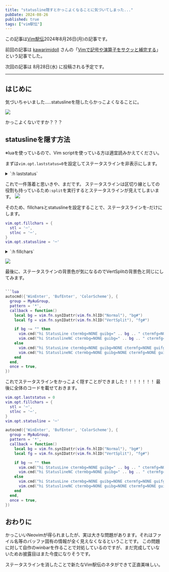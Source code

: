 ```yaml
---
title: "statusline隠すとかっこよくなることに気づいてしまった..."
pubDate: 2024-08-26
published: true
tags: ["vim駅伝"]
---
```



この記事は[Vim駅伝](https://vim-jp.org/ekiden/)2024年8月26日(月)の記事です。

前回の記事は [kawarimidoll](https://github.com/kawarimidoll) さんの「[Vimで記号や演算子をサクッと補完する](https://zenn.dev/vim_jp/articles/b4294351def1ba)」という記事でした。

次回の記事は 8月28日(水) に投稿される予定です。

---

## はじめに

気づいちゃいました.....statuslineを隠したらかっこよくなることに。

![](/images/blog/2024-08-25-vim-ekiden/img1.png)

かっこよくないですか？？？

## statuslineを隠す方法

※luaを使っているので、Vim scriptを使っている方は適宜読みかえてください。

まずは`vim.opt.laststatus=0`を設定してステータスラインを非表示にします。
<details>
  <summary>`:h laststatus`</summary>

```
							*status-line*
ステータス行はウィンドウの分割に使われる。'laststatus' オプションは一番下のウィ
ンドウにステータス行を表示するかを設定する:
	'laststatus' = 0	常にステータス行を表示しない。
	'laststatus' = 1	ウィンドウが2つ以上ある場合に表示する。
	'laststatus' = 2	常にステータス行を表示する。

ステータス行の内容は 'statusline' オプションで変更できる。
このオプションはウィンドウについてローカルにすることもでき、そうすると各ウィン
ドウごとに異なるステータスラインを表示することができる。

通常、ステータス行は反転表示される。これは 'highlight' オプションの 's' キャラ
クタで変更できる。例えば、"sb" は太文字に設定する。ステータス行にハイライトを
使用しない場合("sn")、'^' がカレントウィンドウに使われ、'=' が他のウィンドウに
使われる。マウスがサポートされていて 'mouse' オプションでマウスが使用可能になっ
ている場合は、ステータス行をドラッグすることでウィンドウのリサイズを行える。

Note: ステータス行が反転表示されるはずが反転表示されなければ、'highlight' オプ
ションに 'si' が含まれているか確認すること。version 3.0 では、'si' がステータ
ス行の反転表示を意味していた。今は反転表示には 'sr' を使用し、'si' はイタリッ
ク表示を意味している!  イタリックを表示できない端末では、ステータス行は反転表
示となる。イタリック表示のための termcap コードがある場合にのみ、この問題が見
られる。
```

</details>

これで一件落着と思いきや、まだです。
ステータスラインは区切り線としての役割も持っているため`:split`を実行するとステータスラインが見えてしまいます。
![](/images/blog/2024-08-25-vim-ekiden/img2.png)


そのため、fillcharsとstatuslineを設定することで、ステータスラインを`─`だけにします。

```lua
vim.opt.fillchars = {
  stl = '─',
  stlnc = '─',
}
vim.opt.statusline = '─'
```

<details>
  <summary>`:h fillchars`</summary>

```
						*'fillchars'* *'fcs'*
'fillchars' 'fcs'	文字列	(既定では "vert:|,fold:-,eob:~")
			グローバル／ウィンドウについてローカル |global-local|
	ウィンドウのステータス行、垂直分割の区切り、特殊行を埋める文字。
	これはコンマで区切られた項目のリストである。各項目には、名前、コロン、
	およびその項目の値がある: |E1511|

	  キーワード	既定値		変更の対象 ~
	  stl		' '		カレントウィンドウのステータス行
	  stlnc		' '		非カレントウィンドウのステータス行
	  vert		'|'		垂直分割の区切り |:vsplit|
	  fold		'-'		'foldtext' での空白部分
	  foldopen	'-'		折り畳みの先頭のマーク
	  foldclose	'+'		閉じられた折り畳みのマーク
	  foldsep	'|'		開いた折り畳みの中間文字
	  diff		'-'		'diff' での削除された行
	  eob		'~'		バッファ終端以降の空行
	  lastline	'@'		'display' が含む最終行/切り捨て

	指定されなかったキーワードについては、既定値が使われる。

	例: >
	    :set fillchars=stl:\ ,stlnc:\ ,vert:\|,fold:-,diff:-
<
	"stl", "stlnc", "foldopen", "foldclose", "foldsep" 項目に対しては1バイ
	トおよびマルチバイトの文字をサポートしている。しかし全角文字幅の文字は
	サポートしていない。|E1512|

	強調表示が行われるものおよびその属するグループ:
	  項目名	ハイライトグループ ~
	  stl		StatusLine		|hl-StatusLine|
	  stlnc		StatusLineNC		|hl-StatusLineNC|
	  vert		VertSplit		|hl-VertSplit|
	  fold		Folded			|hl-Folded|
	  diff		DiffDelete		|hl-DiffDelete|
	  eob		EndOfBuffer		|hl-EndOfBuffer|
	  lastline	NonText			|hl-NonText|

```

</details>

![](/images/blog/2024-08-25-vim-ekiden/img3.png)

最後に、ステータスラインの背景色が気になるのでVertSplitの背景色と同じにしてみます。

```lua

```lua
autocmd({'WinEnter', 'BufEnter', 'ColorScheme'}, {
  group = MyAuGroup,
  pattern = '*',
  callback = function()
    local bg = vim.fn.synIDattr(vim.fn.hlID("Normal"), "bg#")
    local fg = vim.fn.synIDattr(vim.fn.hlID("VertSplit"), "fg#")

    if bg ~= "" then
      vim.cmd("hi StatusLine ctermbg=NONE guibg=" .. bg .. " ctermfg=NONE guifg=" .. fg)
      vim.cmd("hi StatuslineNC ctermbg=NONE guibg=" .. bg .. " ctermfg=NONE guifg=" .. fg)
    else
      vim.cmd("hi StatusLine ctermbg=NONE guibg=NONE ctermfg=NONE guifg=" .. fg)
      vim.cmd("hi StatuslineNC ctermbg=NONE guibg=NONE ctermfg=NONE guifg=" .. fg)
    end
  end,
  once = true,
})
```

これでステータスラインをかっこよく隠すことができました！！！！！！！
最後に全体のコードを載せておきます。

```lua
vim.opt.laststatus = 0
vim.opt.fillchars = {
  stl = '─',
  stlnc = '─',
}
vim.opt.statusline = '─'

autocmd({'WinEnter', 'BufEnter', 'ColorScheme'}, {
  group = MyAuGroup,
  pattern = '*',
  callback = function()
    local bg = vim.fn.synIDattr(vim.fn.hlID("Normal"), "bg#")
    local fg = vim.fn.synIDattr(vim.fn.hlID("VertSplit"), "fg#")

    if bg ~= "" then
      vim.cmd("hi StatusLine ctermbg=NONE guibg=" .. bg .. " ctermfg=NONE guifg=" .. fg)
      vim.cmd("hi StatuslineNC ctermbg=NONE guibg=" .. bg .. " ctermfg=NONE guifg=" .. fg)
    else
      vim.cmd("hi StatusLine ctermbg=NONE guibg=NONE ctermfg=NONE guifg=" .. fg)
      vim.cmd("hi StatuslineNC ctermbg=NONE guibg=NONE ctermfg=NONE guifg=" .. fg)
    end
  end,
  once = true,
})

```

## おわりに

かっこいいNeovimが得られましたが、実は大きな問題があります。それはファイル名等のバッファ固有の情報が全く見えなくなるということです。
この問題に対して自作のwinbarを作ることで対処しているのですが、まだ完成していないためお披露目はまた今度になりそうです。

ステータスラインを消したことで新たなVim駅伝のネタができて正直美味しい。
